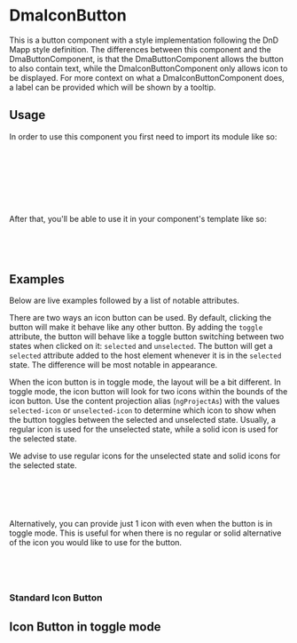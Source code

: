 
<Meta of={DmaIconButtonStories} />

# DmaIconButton

This is a button component with a style implementation following the DnD Mapp style definition.
The differences between this component and the DmaButtonComponent, is that the DmaButtonComponent allows the button to
also contain text, while the DmaIconButtonComponent only allows icon to be displayed. For more context on what a
DmaIconButtonComponent does, a label can be provided which will be shown by a tooltip.

<Canvas of={DmaIconButtonStories.Common} />

## Usage

In order to use this component you first need to import its module like so:

```typescript
import { NgModule } from '@angular/core'; 
import { DmaIconButtonModule } from '@dnd-mapp/shared-components';

@NgModule({
    imports: [DmaIconButtonModule],
})
class MyModule {}
```

After that, you'll be able to use it in your component's template like so:

```html
<button dma-icon-button="filled" dmaIconButtonLabel="Button action">
    <dma-icon icon="plus"></dma-icon>
</button>
```

## Examples

Below are live examples followed by a list of notable attributes.

There are two ways an icon button can be used. By default, clicking the button will make it behave like any other button.
By adding the `toggle` attribute, the button will behave like a toggle button switching between two states when clicked
on it: `selected` and `unselected`. The button will get a `selected` attribute added to the host element whenever it is
in the `selected` state. The difference will be most notable in appearance.

When the icon button is in toggle mode, the layout will be a bit different. In toggle mode, the icon button will look for
two icons within the bounds of the icon button. Use the content projection alias (`ngProjectAs`) with the values `selected-icon` or
`unselected-icon` to determine which icon to show when the button toggles between the selected and unselected state.
Usually, a regular icon is used for the unselected state, while a solid icon is used for the selected state.

We advise to use regular icons for the unselected state and solid icons for the selected state.

```html
<button dma-icon-button toggle dmaIconButtonLabel="Button action">
    <dma-icon icon="star" iconType="regular" ngProjectAs="unselected-icon"></dma-icon>
    <dma-icon icon="star" ngProjectAs="selected-icon"></dma-icon>
</button>
```

Alternatively, you can provide just 1 icon with even when the button is in toggle mode. This is useful for when there is no
regular or solid alternative of the icon you would like to use for the button.

```html
<button dma-icon-button toggle dmaIconButtonLabel="Button action">
    <dma-icon icon="plus" ngProjectAs="toggle-icon"></dma-icon>
</button>
```

### Standard Icon Button

<Canvas of={DmaIconButtonStories.StandardInteractive} />
<Controls of={DmaIconButtonStories.StandardInteractive} />

## Icon Button in toggle mode

<Canvas of={DmaIconButtonStories.ToggleInteractive} />
<Controls of={DmaIconButtonStories.ToggleInteractive} />
